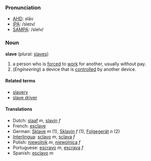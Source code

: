 ===Pronunciation===
*[[w:AHD|AHD]]: slāv
*[[w:IPA|IPA]]: /sleɪv/
*[[w:SAMPA|SAMPA]]: /sleIv/

===Noun===
'''slave''' (plural: [[slaves]])

# a person who is [[forc]]ed to [[work]] for another, usually without pay.
# (''Engineering'') a device that is [[control]]led by another device.

====Related terms====
*[[slavery]]
*[[slave driver]]

====Translations====
*Dutch: [[slaaf]] ''m'', [[slavin]] ''f''
*French: [[esclave]]
*German: [[Sklave]] ''m'' (1), [[Sklavin]] ''f'' (1), [[Folgegerät]] ''n'' (2)
*[[Interlingua]]: [[sclavo]] ''m'', [[sclava]] ''f''
*Polish: [[niewolnik]] ''m'', [[niewolnica]] ''f''
*Portuguese: [[escravo]] ''m'', [[escrava]] ''f''
*Spanish: [[esclavo]] ''m''